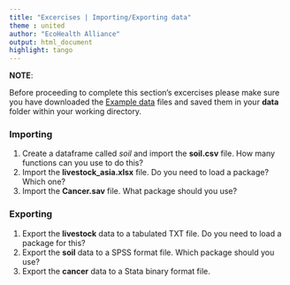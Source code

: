 ```yaml
---
title: "Excercises | Importing/Exporting data"
theme : united
author: "EcoHealth Alliance"
output: html_document
highlight: tango
---
```


**NOTE**:

Before proceeding to complete this section's excercises please make sure you have downloaded the [Example data](https://github.com/johnsonojeda/Rintro/tree/master/example_data) 
files and saved them in your **data** folder within your working directory. 

### Importing 

1. Create a dataframe called *soil* and import the **soil.csv** file. How many functions can you use to do this? 
2. Import the **livestock_asia.xlsx** file. Do you need to load a package? Which one?
3. Import the **Cancer.sav** file. What package should you use? 

### Exporting

1. Export the **livestock** data to a tabulated TXT file. Do you need to load a package for this?   
2. Export the **soil** data to a SPSS format file. Which package should you use?  
3. Export the **cancer** data to a Stata binary format file.
